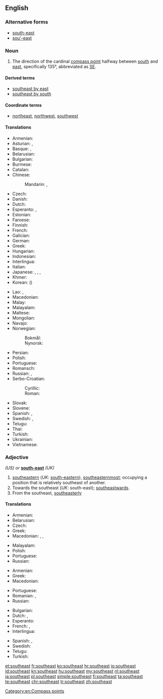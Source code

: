 ==English==
{{wikipedia|dab=southeast}}

===Alternative forms===
* [[south-east]]
* [[sou'-east]]

===Noun===
{{en-noun}}

# The direction of the cardinal [[compass point]] halfway between [[south]] and [[east]], specifically 135°, abbreviated as [[SE]].

====Derived terms====
* [[southeast by east]]
* [[southeast by south]]

====Coordinate terms====
* {{sense|compass point}} [[northeast]], [[northwest]], [[southwest]]

====Translations====
{{trans-top|compass point}}
* Armenian: {{t|hy|հարավ-արևելք|sc=Armn}}
* Asturian: {{t|ast|sureste|m}}, {{t|ast|sueste|m}}
* Basque: {{t|eu|egosortalde}}, {{t|eu|egoekialde}}
* Belarusian: {{t|be|паўднёвы ўсход|m|sc=Cyrl}}
* Bulgarian: {{t|bg|югои́зток|m|sc=Cyrl}}
* Burmese: {{t+|my|အရှေ့တောင်|sc=Mymr}}
* Catalan: {{t|ca|sud-est|m}}
* Chinese:
*: Mandarin: {{t|cmn|東南|sc=Hani}}, {{t+|cmn|东南|tr=dōngnán|sc=Hani}}
* Czech: {{t+|cs|jihovýchod|m}}
* Danish: {{t|da|sydøst}}
* Dutch: {{t+|nl|zuidoosten|n}}
* Esperanto: {{t|eo|sudoriento}}, {{t|eo|sudeosto}}
* Estonian: {{t|et|kagu}}
* Faroese: {{t|fo|landsynningur|m}}
* Finnish: {{t+|fi|kaakko}}
* French: {{t+|fr|sud-est|m}}
* Galician: {{t|gl|sueste|m}}
* German: {{t+|de|Südosten|m}}
* Greek: {{t+|el|νοτιοανατολικά|sc=Grek}}
* Hungarian: {{t+|hu|délkelet}}
* Indonesian: {{t+|id|tenggara}}
* Interlingua: {{t|ia|sud-est}}
* Italian: {{t|it|sud est|m}}
* Japanese: {{t+|ja|南東|tr=なんとう, nantō|sc=Jpan}}, {{qualifier|less common}} {{t+|ja|東南|tr=とうなん, tōnan|sc=Jpan}}, {{qualifier|obsolete}} {{t|ja|辰巳|tr=たつみ, tatsumi|sc=Jpan}}, {{qualifier|obsolete}} {{t+|ja|巽|tr=たつみ, tatsumi|sc=Jpan}}
* Khmer: {{t+|km|អាគ្នេយ៍|tr=aknei|sc=Khmr}}
* Korean: {{t+|ko|남동|sc=Kore}} ({{t+|ko|南東|sc=Kore}})
{{trans-mid}}
* Lao: {{t|lo| ບຸບພະທັກຂິນ|tr=búp pʰā tʰāk kʰĭn|sc=Laoo}}, {{t|lo|ອາຄະເນ|sc=Laoo}}
* Macedonian: {{t|mk|југои́сток|m}}
* Malay: {{t|ms|tenggara}}
* Malayalam: {{t+|ml|തെക്കുകിഴക്ക്}}
* Maltese: {{t|mt|xlokk}}
* Mongolian: {{t|mn|зүүн өмнөд зүгийн|sc=Cyrl}}
* Navajo: {{t|nv|shádiʼááh dóó haʼaʼaah}}
* Norwegian:
*: Bokmål: {{t|nb|sørøst}}
*: Nynorsk: {{t|nn|søraust}}
* Persian: {{t|fa|جنوب شرقی|tr=jonub-e šarqi}}
* Polish: {{t|pl|[[południowy]] [[wschód]]|m}}
* Portuguese: {{t+|pt|sudeste|m}}
* Romansch: {{t|rm|sidost}}
* Russian: {{t+|ru|ю́го-восто́к|m}}, {{t+|ru|зюйд-ост|m}} {{qualifier|wind, nautical}}
* Serbo-Croatian:
*: Cyrillic: {{t|sh|југоисток|m}}
*: Roman: {{t+|sh|jugoistok|m}}
* Slovak: {{t|sk|juhovýchod|m}}
* Slovene: {{t|sl|jugovzhod|m}}
* Spanish: {{t|es|sureste|m}}, {{t|es|sudeste|m}}
* Swedish: {{t|sv|sydost}}, {{t|sv|sydöst}}
* Telugu: {{t+|te|ఆగ్నేయం}}
* Thai: {{t|th|ตะวันออกเฉียงใต้|tr=dtà-wan òk chĭang dtâi|sc=Thai}}
* Turkish: {{t+|tr|güneydoğu}}
* Ukrainian: {{t|uk|півде́нний схід|m|sc=Cyrl}}
* Vietnamese: {{t|vi|phía đông nam}}
{{trans-bottom}}

===Adjective===
{{head|en|adjective}} ''(US) or'' '''[[south-east]]''' ''(UK)''

# [[southeastern]] (''UK'': [[south-eastern]]), [[southeasternmost]]; occupying a position that is relatively southeast of another.
# Towards the southeast (''UK'': south-east); [[southeastwards]].
# From the southeast, [[southeasterly]]

====Translations====
{{trans-top|southeastern}}
* Armenian: {{t|hy|հարավարևելյան|tr=haravarevelyan|sc=Armn}}
* Belarusian: {{t|be|паўднёва-ўсхо́дні|m|sc=Cyrl}}
* Czech: {{t+|cs|jihovýchodní}}
* Greek: {{t+|el|νοτιοανατολικός}}
* Macedonian: {{t|mk|југоисточен|m|tr=jugoístočen}}, {{t|mk|југоисточна|f|tr=jugoístočna}}, {{t|mk|југоисточно|n|tr=jugoístočno}}
{{trans-mid}}
* Malayalam: {{t|ml|തെക്കുകിഴക്കൻ}}
* Polish: {{t+|pl|południowo-wschodni|m}}
* Portuguese: {{t+|pt|[[do]] [[sudeste]]}}
* Russian: {{t+|ru|юго-восточный|tr=júgo-vostóčnyj}}
{{trans-bottom}}

{{trans-top|Towards the southeast}}
* Armenian: {{t|hy|հարավարևելյան|tr=haravarevelyan|sc=Armn}}
* Greek: {{t+|el|νοτιοανατολικά}}
* Macedonian: {{t|mk|југоисточно|tr=jugoístočno}}
{{trans-mid}}
* Portuguese: {{t+|pt|sudeste}}
* Romanian: {{t|ro|sudestic}}, {{t|ro|de sud-est}}
* Russian: {{t+|ru|юго-восточный|tr=júgo-vostóčnyj}}
{{trans-bottom}}

{{checktrans-top}}
* Bulgarian: {{t-check|bg|югоизточен|m|tr=jugoiztočen|sc=Cyrl}}
* Dutch: {{t-check|nl|zuidoost}}, {{t-check|nl|zuidoostelijk}}
* Esperanto: {{t-check|eo|sudesta}}
* French: {{t-check|fr|sud-est}}, {{t-check|fr|du sud-est}}
* Interlingua: {{t-check|ia|sud-est|alt=del sud-est}} {{attention|ia|2=was "del [[sud-est]]" - assumed inflected form or vocalised spelling; please verify if linking is acceptable. see [[User:Kephir/gadgets/xte#Translation_fixing]]}}
{{trans-mid}}
* Spanish: {{t-check|es|sudeste|m|f}}, {{t-check|es|sudeste|alt=del sudeste}} {{attention|es|2=was "del [[sudeste]]" - assumed inflected form or vocalised spelling; please verify if linking is acceptable. see [[User:Kephir/gadgets/xte#Translation_fixing]]}}
* Swedish: {{qualifier|3}} {{t-check|sv|sydöstra}}
* Telugu: {{t-check|te|ఆగ్నేయం|tr=aagnEyaM|sc=Telu}}
* Turkish: {{t-check|tr|güneydoğu}}
{{trans-bottom}}

[[Category:en:Compass points]]

[[et:southeast]]
[[fr:southeast]]
[[ko:southeast]]
[[hr:southeast]]
[[io:southeast]]
[[id:southeast]]
[[kn:southeast]]
[[hu:southeast]]
[[my:southeast]]
[[nl:southeast]]
[[ja:southeast]]
[[pl:southeast]]
[[simple:southeast]]
[[fi:southeast]]
[[ta:southeast]]
[[te:southeast]]
[[chr:southeast]]
[[tr:southeast]]
[[zh:southeast]]